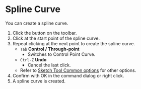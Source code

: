 
# Spline Curve

<Reference shortcut="" command="Spline Curve" button="Toolbar" />

You can create a spline curve.

1. Click the button on the toolbar.
2. Click at the start point of the spline curve.
3. Repeat clicking at the next point to create the spline curve.
   - `Tab` **Control / Through-point**
      - Switches to Control Point Curve.
   - `Ctrl-Z` **Undo**
      - Cancel the last click.
   - Refer to [Sketch Tool Common options](common-options) for other options.
4. Confirm with OK in the command dialog or right click.
5. A spline curve is created.